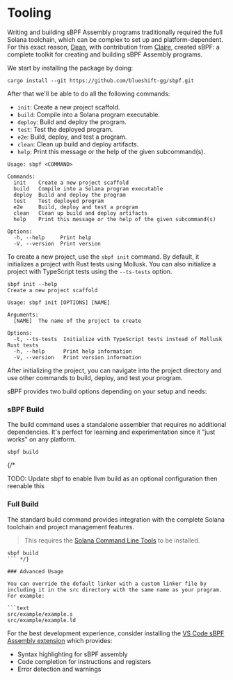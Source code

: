 
# Tooling

Writing and building sBPF Assembly programs traditionally required the full Solana toolchain, which can be complex to set up and platform-dependent. For this exact reason, [Dean](https://x.com/deanmlittle), with contribution from [Claire](https://x.com/clairefxyz), created sBPF: a complete toolkit for creating and building sBPF Assembly programs.

<ArticleSection name="Installation" id="installation" level="h2" />

We start by installing the package by doing:

```
cargo install --git https://github.com/blueshift-gg/sbpf.git
```

After that we'll be able to do all the following commands:
- `init`: Create a new project scaffold.
- `build`: Compile into a Solana program executable.
- `deploy`: Build and deploy the program.
- `test`: Test the deployed program.
- `e2e`: Build, deploy, and test a program.
- `clean`: Clean up build and deploy artifacts.
- `help`: Print this message or the help of the given subcommand(s).

```text
Usage: sbpf <COMMAND>

Commands:
  init    Create a new project scaffold
  build   Compile into a Solana program executable
  deploy  Build and deploy the program
  test    Test deployed program
  e2e     Build, deploy and test a program
  clean   Clean up build and deploy artifacts
  help    Print this message or the help of the given subcommand(s)

Options:
  -h, --help     Print help
  -V, --version  Print version
```

<ArticleSection name="Initialize a new project" id="initialize-a-new-project" level="h2" />

To create a new project, use the `sbpf init` command. By default, it initializes a project with Rust tests using Mollusk. You can also initialize a project with TypeScript tests using the `--ts-tests` option.

```text
sbpf init --help
Create a new project scaffold

Usage: sbpf init [OPTIONS] [NAME]

Arguments:
  [NAME]  The name of the project to create

Options:
  -t, --ts-tests  Initialize with TypeScript tests instead of Mollusk Rust tests
  -h, --help      Print help information
  -V, --version   Print version information
```

After initializing the project, you can navigate into the project directory and use other commands to build, deploy, and test your program.

<ArticleSection name="Building Programs" id="building-programs" level="h2" />

sBPF provides two build options depending on your setup and needs:

### sBPF Build

The build command uses a standalone assembler that requires no additional dependencies. It's perfect for learning and experimentation since it "just works" on any platform.

```
sbpf build
```

{/*

TODO: Update sbpf to enable llvm build as an optional configuration then reenable this

### Full Build

The standard build command provides integration with the complete Solana toolchain and project management features. 

> This requires the [Solana Command Line Tools](https://docs.anza.xyz/cli/install/) to be installed.

```
sbpf build
``` */}

### Advanced Usage

You can override the default linker with a custom linker file by including it in the src directory with the same name as your program. For example:

```text
src/example/example.s
src/example/example.ld
```

<ArticleSection name="Development Environment" id="development-environment" level="h2" />

For the best development experience, consider installing the [VS Code sBPF Assembly extension](https://github.com/deanmlittle/vscode-sbpf-asm) which provides:
- Syntax highlighting for sBPF assembly
- Code completion for instructions and registers
- Error detection and warnings
